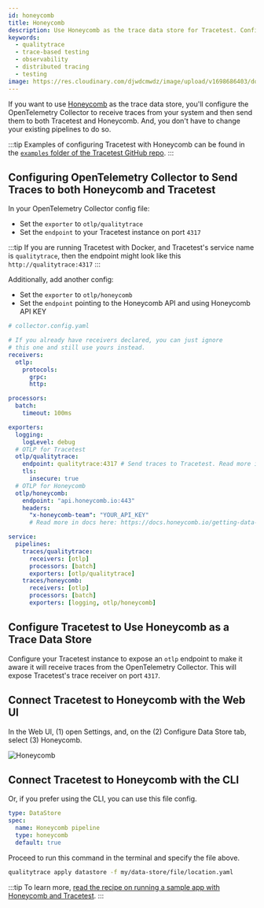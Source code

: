 ```yaml
---
id: honeycomb
title: Honeycomb
description: Use Honeycomb as the trace data store for Tracetest. Configure the OpenTelemetry Collector to receive traces and forward them to both Tracetest and Honeycomb.
keywords:
  - qualitytrace
  - trace-based testing
  - observability
  - distributed tracing
  - testing
image: https://res.cloudinary.com/djwdcmwdz/image/upload/v1698686403/docs/Blog_Thumbnail_14_rsvkmo.jpg
---
```


If you want to use [Honeycomb](https://honeycomb.io/) as the trace data store, you'll configure the OpenTelemetry Collector to receive traces from your system and then send them to both Tracetest and Honeycomb. And, you don't have to change your existing pipelines to do so.

:::tip
Examples of configuring Tracetest with Honeycomb can be found in the [`examples` folder of the Tracetest GitHub repo](https://github.com/intelops/qualitytrace/tree/main/examples).
:::

## Configuring OpenTelemetry Collector to Send Traces to both Honeycomb and Tracetest

In your OpenTelemetry Collector config file:

- Set the `exporter` to `otlp/qualitytrace`
- Set the `endpoint` to your Tracetest instance on port `4317`

:::tip
If you are running Tracetest with Docker, and Tracetest's service name is `qualitytrace`, then the endpoint might look like this `http://qualitytrace:4317`
:::

Additionally, add another config:

- Set the `exporter` to `otlp/honeycomb`
- Set the `endpoint` pointing to the Honeycomb API and using Honeycomb API KEY

```yaml
# collector.config.yaml

# If you already have receivers declared, you can just ignore
# this one and still use yours instead.
receivers:
  otlp:
    protocols:
      grpc:
      http:

processors:
  batch:
    timeout: 100ms

exporters:
  logging:
    logLevel: debug
  # OTLP for Tracetest
  otlp/qualitytrace:
    endpoint: qualitytrace:4317 # Send traces to Tracetest. Read more in docs here:  https://docs.qualitytrace.io/configuration/connecting-to-data-stores/opentelemetry-collector
    tls:
      insecure: true
  # OTLP for Honeycomb
  otlp/honeycomb:
    endpoint: "api.honeycomb.io:443"
    headers:
      "x-honeycomb-team": "YOUR_API_KEY"
      # Read more in docs here: https://docs.honeycomb.io/getting-data-in/otel-collector/

service:
  pipelines:
    traces/qualitytrace:
      receivers: [otlp]
      processors: [batch]
      exporters: [otlp/qualitytrace]
    traces/honeycomb:
      receivers: [otlp]
      processors: [batch]
      exporters: [logging, otlp/honeycomb]
```

## Configure Tracetest to Use Honeycomb as a Trace Data Store

Configure your Tracetest instance to expose an `otlp` endpoint to make it aware it will receive traces from the OpenTelemetry Collector. This will expose Tracetest's trace receiver on port `4317`.

## Connect Tracetest to Honeycomb with the Web UI

In the Web UI, (1) open Settings, and, on the (2) Configure Data Store tab, select (3) Honeycomb.

![Honeycomb](../img/honeycomb-settings.png)

## Connect Tracetest to Honeycomb with the CLI

Or, if you prefer using the CLI, you can use this file config.

```yaml
type: DataStore
spec:
  name: Honeycomb pipeline
  type: honeycomb
  default: true
```

Proceed to run this command in the terminal and specify the file above.

```bash
qualitytrace apply datastore -f my/data-store/file/location.yaml
```

:::tip
To learn more, [read the recipe on running a sample app with Honeycomb and Tracetest](/examples-tutorials/recipes/running-qualitytrace-with-honeycomb).
:::
